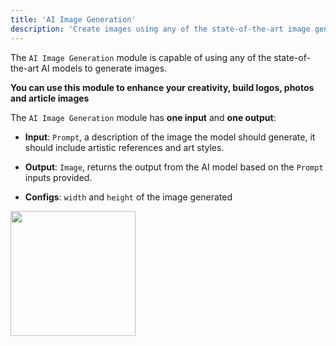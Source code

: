 ```yaml
---
title: 'AI Image Generation'
description: 'Create images using any of the state-of-the-art image generation AI models'
---
```


The `AI Image Generation` module is capable of using any of the state-of-the-art AI models to generate images. 

**You can use this module to enhance your creativity, build logos, photos and article images**

The `AI Image Generation` module has **one input** and **one output**:

- **Input**: `Prompt`, a description of the image the model should generate, it should include artistic references and art styles.
- **Output**: `Image`, returns the output from the AI model based on the `Prompt` inputs provided.

- **Configs**: `width` and `height` of the image generated

<img height="200" src="AIIG.png" />

